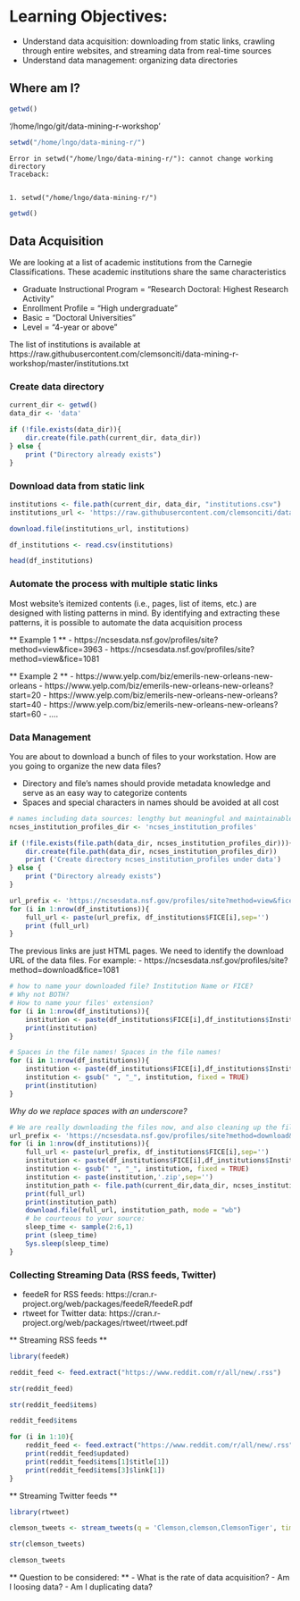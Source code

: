 
# Learning Objectives:

- Understand data acquisition: downloading from static links, crawling through entire websites, and streaming data from real-time sources
- Understand data management: organizing data directories

## Where am I?


```R
getwd()
```


'/home/lngo/git/data-mining-r-workshop'



```R
setwd("/home/lngo/data-mining-r/")
```


    Error in setwd("/home/lngo/data-mining-r/"): cannot change working directory
    Traceback:
    

    1. setwd("/home/lngo/data-mining-r/")



```R
getwd()
```

## Data Acquisition

We are looking at a list of academic institutions from the Carnegie Classifications. These academic institutions share the same characteristics

- Graduate Instructional Program = "Research Doctoral: Highest Research Activity" 
- Enrollment Profile = "High undergraduate" 
- Basic = "Doctoral Universities" 
- Level = "4-year or above"

The list of institutions is available at https://raw.githubusercontent.com/clemsonciti/data-mining-r-workshop/master/institutions.txt

### Create data directory


```R
current_dir <- getwd()
data_dir <- 'data'

if (!file.exists(data_dir)){
    dir.create(file.path(current_dir, data_dir))
} else {
    print ("Directory already exists")
}
```

### Download data from static link




```R
institutions <- file.path(current_dir, data_dir, "institutions.csv")
institutions_url <- 'https://raw.githubusercontent.com/clemsonciti/data-mining-r-workshop/master/institutions.txt'

download.file(institutions_url, institutions)
```


```R
df_institutions <- read.csv(institutions)
```


```R
head(df_institutions)
```

### Automate the process with multiple static links

Most website's itemized contents (i.e., pages, list of items, etc.) are designed with listing patterns in mind. By identifying and extracting these patterns, it is possible to automate the data acquisition process

** Example 1 **
- https://ncsesdata.nsf.gov/profiles/site?method=view&fice=3963
- https://ncsesdata.nsf.gov/profiles/site?method=view&fice=1081

** Example 2 **
- https://www.yelp.com/biz/emerils-new-orleans-new-orleans
- https://www.yelp.com/biz/emerils-new-orleans-new-orleans?start=20
- https://www.yelp.com/biz/emerils-new-orleans-new-orleans?start=40
- https://www.yelp.com/biz/emerils-new-orleans-new-orleans?start=60
- ....

### Data Management

You are about to download a bunch of files to your workstation. How are you going to organize the new data files?

- Directory and file's names should provide metadata knowledge and serve as an easy way to categorize contents
- Spaces and special characters in names should be avoided at all cost


```R
# names including data sources: lengthy but meaningful and maintainable
ncses_institution_profiles_dir <- 'ncses_institution_profiles'

if (!file.exists(file.path(data_dir, ncses_institution_profiles_dir))){
    dir.create(file.path(data_dir, ncses_institution_profiles_dir))
    print ('Create directory ncses_institution_profiles under data')
} else {
    print ("Directory already exists")
}
```


```R
url_prefix <- 'https://ncsesdata.nsf.gov/profiles/site?method=view&fice='
for (i in 1:nrow(df_institutions)){
    full_url <- paste(url_prefix, df_institutions$FICE[i],sep='')
    print (full_url)
}
```

The previous links are just HTML pages. We need to identify the download URL of the data files. For example:
- https://ncsesdata.nsf.gov/profiles/site?method=download&fice=1081


```R
# how to name your downloaded file? Institution Name or FICE?
# Why not BOTH?
# How to name your files' extension?
for (i in 1:nrow(df_institutions)){    
    institution <- paste(df_institutions$FICE[i],df_institutions$Institutions[i],'.zip',sep='_')
    print(institution)
}
```


```R
# Spaces in the file names! Spaces in the file names!
for (i in 1:nrow(df_institutions)){    
    institution <- paste(df_institutions$FICE[i],df_institutions$Institutions[i],'.zip',sep='_')
    institution <- gsub(" ", "_", institution, fixed = TRUE)
    print(institution)
}
```

*Why do we replace spaces with an underscore?*


```R
# We are really downloading the files now, and also cleaning up the file names ...
url_prefix <- 'https://ncsesdata.nsf.gov/profiles/site?method=download&fice='
for (i in 1:nrow(df_institutions)){
    full_url <- paste(url_prefix, df_institutions$FICE[i],sep='')
    institution <- paste(df_institutions$FICE[i],df_institutions$Institutions[i],sep='_')
    institution <- gsub(" ", "_", institution, fixed = TRUE)
    institution <- paste(institution,'.zip',sep='')
    institution_path <- file.path(current_dir,data_dir, ncses_institution_profiles_dir, institution)
    print(full_url)
    print(institution_path)
    download.file(full_url, institution_path, mode = "wb")
    # be courteous to your source:
    sleep_time <- sample(2:6,1)
    print (sleep_time)
    Sys.sleep(sleep_time)
}
```

### Collecting Streaming Data (RSS feeds, Twitter)

- feedeR for RSS feeds: https://cran.r-project.org/web/packages/feedeR/feedeR.pdf
- rtweet for Twitter data: https://cran.r-project.org/web/packages/rtweet/rtweet.pdf

** Streaming RSS feeds **


```R
library(feedeR)
```


```R
reddit_feed <- feed.extract("https://www.reddit.com/r/all/new/.rss")
```


```R
str(reddit_feed)
```


```R
str(reddit_feed$items)
```


```R
reddit_feed$items
```


```R
for (i in 1:10){
    reddit_feed <- feed.extract("https://www.reddit.com/r/all/new/.rss")
    print(reddit_feed$updated)
    print(reddit_feed$items[1]$title[1])
    print(reddit_feed$items[3]$link[1])
}
```

** Streaming Twitter feeds **


```R
library(rtweet)

clemson_tweets <- stream_tweets(q = 'Clemson,clemson,ClemsonTiger', timeout = 120)
```


```R
str(clemson_tweets)
```


```R
clemson_tweets
```

** Question to be considered: **
- What is the rate of data acquisition?
- Am I loosing data?
- Am I duplicating data?
